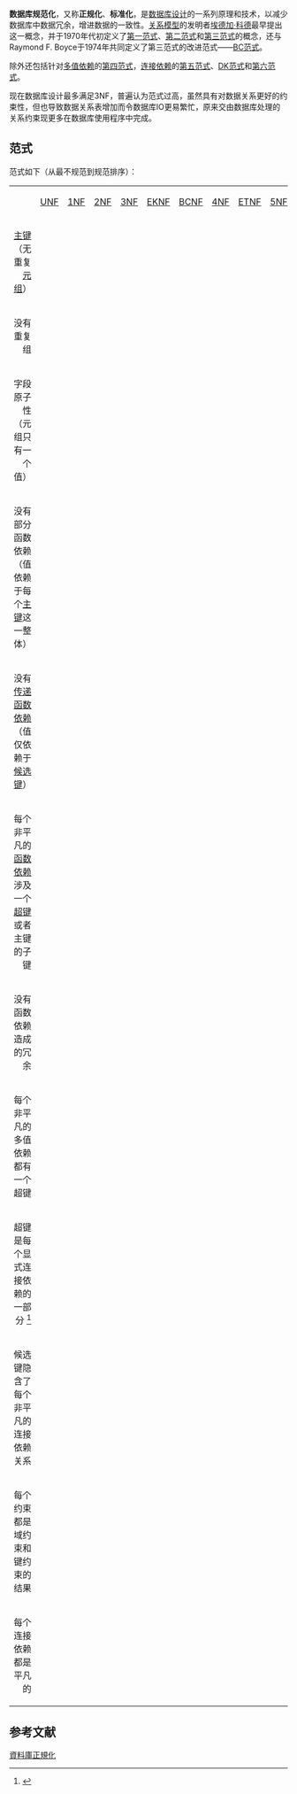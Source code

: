 {{noteTA
|T = zh-cn:数据库规范化; zh-tw:資料庫正規化; zh-hk:資料庫規範化;
|1 = zh-cn:数据库规范化; zh-tw:資料庫正規化; zh-hk:資料庫規範化;
|2 = zh-cn:规范化; zh-tw:正規化; zh-hk:規範化;
|3 = zh-cn:范式; zh-tw:正規化; zh-hk:範式;
|4 = zh-cn:依赖; zh-tw:相依; zh-hk:依賴;
}}
{{各地中文名
 | 名詞 = {{lang|en|database normalization}}
 | t    = 1
 | 圖像 = <!-- 圖檔名稱（省略File:字頭） -->
 | 說明 = <!-- 圖檔說明，將隨條目語言變種進行字詞轉換 -->
 | 大陸 = 数据库规范化
 | 臺灣 = 資料庫正規化<!-- 若不填寫香港一項，則標籤顯示為港臺 -->
 | 香港 = 資料庫規範化<!-- 若不填寫澳門一項，則標籤顯示為港澳 -->
 | 澳門 =
 |新加坡= <!-- 若不填寫大馬一項，則標籤顯示為新馬 -->
 | 大馬 =
}}
{{Expand language|en}}
'''数据库规范化'''，又称'''正规化'''、'''标准化'''，是[[数据库|数据库]][[设计|设计]]的一系列原理和技术，以减少数据库中数据冗余，增进数据的一致性。[[关系模型|关系模型]]的发明者[[埃德加·科德|埃德加·科德]]最早提出这一概念，并于1970年代初定义了[[第一范式|第一范式]]、[[第二范式|第二范式]]和[[第三范式|第三范式]]的概念，还与Raymond F. Boyce于1974年共同定义了第三范式的改进范式——[[BC范式|BC范式]]。

除外还包括针对[[多值依赖|多值依赖]]的[[第四范式|第四范式]]，[[连接依赖|连接依赖]]的[[第五范式|第五范式]]、[[DK范式|DK范式]]和[[第六范式|第六范式]]。

现在数据库设计最多满足3NF，普遍认为范式过高，虽然具有对数据关系更好的约束性，但也导致数据关系表增加而令数据库IO更易繁忙，原来交由数据库处理的关系约束现更多在数据库使用程序中完成。

== 范式 ==
范式如下（从最不规范到规范排序）：
{{columns-list|colwidth=20em|
* UNF: 非标准化形式
* 1NF: 第一范式
* 2NF: 第二范式
* 3NF: 第三范式
* EKNF: 主键范式
* BCNF: Boyce–Codd 范式
* 4NF: 第四范式
* ETNF: 关键元组范式
* 5NF: 第五范式
* DKNF: 域键范式
* 6NF: 第六范式
}}

{| class="wikitable"
| 
! scope="col" | [[Unnormalized_form|UNF]]<br><span style="font-weight:normal">{{small|(1970)}}</span>
! scope="col" | [[1NF|1NF]] <br><span style="font-weight:normal">{{small|(1971)}}</span>
! scope="col" | [[2NF|2NF]] <br><span style="font-weight:normal">{{small|(1971)}}</span>
! scope="col" | [[3NF|3NF]] <br><span style="font-weight:normal">{{small|(1971)}}</span>
! scope="col" | [[EKNF|EKNF]]<br><span style="font-weight:normal">{{small|(1982)}}</span>
! scope="col" | [[BC范式|BCNF]]<br><span style="font-weight:normal">{{small|(1974)}}</span>
! scope="col" | [[第四范式|4NF]] <br><span style="font-weight:normal">{{small|(1977)}}</span>
! scope="col" | [[ETNF|ETNF]] <br><span style="font-weight:normal">{{small|(2012)}}</span>
! scope="col" | [[第五范式|5NF]] <br><span style="font-weight:normal">{{small|(1979)}}</span>
! scope="col" | [[DKNF|DKNF]] <br><span style="font-weight:normal">{{small|(1981)}}</span>
! scope="col" | [[第六范式|6NF]] <br><span style="font-weight:normal">{{small|(2003)}}</span>
|-
| style="text-align:right" | [[主键|主键]]（无重复[[元组|元组]]）|| {{MaybeCheck}} || {{ya}} || {{ya}} || {{ya}} || {{ya}} || {{ya}} || {{ya}} || {{ya}} || {{ya}} || {{ya}} || {{ya}}
|-
| style="text-align:right" | 没有重复组 || {{MaybeCheck}} || {{ya}} || {{ya}} || {{ya}} || {{ya}} || {{ya}} || {{ya}} || {{ya}} || {{ya}} || {{ya}} || {{ya}}
|-
| style="text-align:right" | 字段原子性（元组只有一个值）|| {{na}} || {{ya}} || {{ya}} || {{ya}} || {{ya}} || {{ya}} || {{ya}} || {{ya}} || {{ya}} || {{ya}} || {{ya}}
|-
| style="text-align:right" | 没有部分函数依赖（值依赖于每个[[主键|主键]]这一整体） || {{na}} || {{na}} || {{ya}} || {{ya}} || {{ya}} || {{ya}} || {{ya}} || {{ya}} || {{ya}} || {{ya}} || {{ya}}
|-
| style="text-align:right" | 没有[[传递函数依赖|传递函数依赖]] （值仅依赖于[[候选键|候选键]]） || {{na}} || {{na}} || {{na}} || {{ya}} || {{ya}} || {{ya}} || {{ya}} || {{ya}} || {{ya}} || {{ya}} || {{ya}}
|-
| style="text-align:right" | 每个非平凡的[[函数依赖|函数依赖]]涉及一个[[超键|超键]]或者主键的子键 || {{na}} || {{na}} || {{na}} || {{na}} || {{ya}} || {{ya}} || {{ya}} || {{ya}} || {{ya}} || {{ya}} || {{n/a}}
|-
| style="text-align:right" | 没有函数依赖造成的冗余 || {{na}} || {{na}} || {{na}} || {{na}} || {{na}} || {{ya}} || {{ya}} || {{ya}} || {{ya}} || {{ya}} || {{n/a}}
|-
| style="text-align:right" | 每个非平凡的多值依赖都有一个超键 || {{na}} || {{na}} || {{na}} || {{na}} || {{na}} || {{na}} || {{ya}} || {{ya}} || {{ya}} || {{ya}} || {{n/a}}
|-
| style="text-align:right" | 超键是每个显式连接依赖的一部分 <ref>{{cite conference |url=https://researcher.watson.ibm.com/researcher/files/us-fagin/icdt12.pdf |title=A Normal Form for Preventing Redundant Tuples in Relational Databases |first=Hugh |last=Darwen |first2=C. J. |last2=Date |first3=Ronald |last3=Fagin |year=2012 |conference=EDBT/ICDT 2012 Joint Conference |conference-url=http://edbticdt2012.dima.tu-berlin.de/ |book-title=Proceedings of the 15th International Conference on Database Theory |publisher=[[Association_for_Computing_Machinery|Association for Computing Machinery]] |series=ACM International Conference Proceeding Series |isbn=978-1-4503-0791-8 |oclc=802369023 |doi=10.1145/2274576.2274589 |access-date=2018-05-22 |page=114 |archive-date=2017-08-08 |archive-url=https://web.archive.org/web/20170808091232/http://researcher.watson.ibm.com/researcher/files/us-fagin/icdt12.pdf |dead-url=no }}</ref> || {{na}} || {{na}} || {{na}} || {{na}} || {{na}} || {{na}} || {{na}} || {{ya}} || {{ya}} || {{ya}} || {{n/a}}
|-
| style="text-align:right" | 候选键隐含了每个非平凡的连接依赖关系 || {{na}} || {{na}} || {{na}} || {{na}} || {{na}} || {{na}} || {{na}} || {{na}} || {{ya}} || {{ya}} || {{n/a}}
|-
| style="text-align:right" | 每个约束都是域约束和键约束的结果 || {{na}} || {{na}} || {{na}} || {{na}} || {{na}} || {{na}} || {{na}} || {{na}} || {{na}} || {{ya}} || {{n/a}}
|-
| style="text-align:right" | 每个连接依赖都是平凡的 || {{na}} || {{na}} || {{na}} || {{na}} || {{na}} || {{na}} || {{na}} || {{na}} || {{na}} || {{na}} || {{ya}} 
|}

==参考文献==
{{reflist}}

{{資料庫正規化}}
{{Database}}

[[Category:資料庫正規化|]]